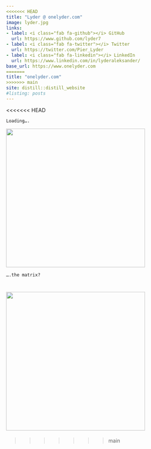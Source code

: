 ```yaml
---
<<<<<<< HEAD
title: "Lyder @ onelyder.com"
image: lyder.jpg
links:
- label: <i class="fab fa-github"></i> GitHub
  url: https://www.github.com/lyder7
- label: <i class="fab fa-twitter"></i> Twitter
  url: https://twitter.com/Pier_Lyder
- label: <i class="fab fa-linkedin"></i> LinkedIn
  url: https://www.linkedin.com/in/lyderaleksander/
base_url: https://www.onelyder.com
=======
title: "onelyder.com"
>>>>>>> main
site: distill::distill_website
#listing: posts
---
```

<<<<<<< HEAD

`Loading….`

![](images/codingpics/analytics-g0e4d234f7_640.jpg){width="10cm"}

`….the matrix?`

![](images/codingpics/programming.jpg){width="10cm"}
=======
>>>>>>> main
